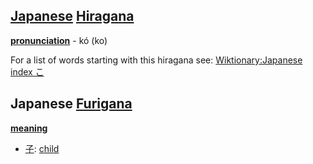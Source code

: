 == [[Japanese]] [[Hiragana]] ==
'''[[pronunciation]]''' - kó (ko)

For a list of words starting with this hiragana see: [[Wiktionary:Japanese index こ]]

==Japanese [[Furigana]] ==

'''[[meaning]]'''
*[[子]]: [[child]]